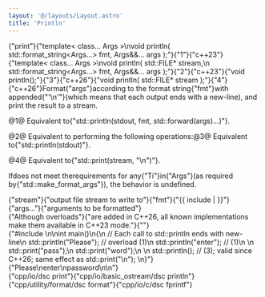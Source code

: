 ```yaml
---
layout: '@/layouts/Layout.astro'
title: 'Println'
---
```


<DefinitionList><DefinitionHeaderInclude><span slot="header">{"print"}</span></DefinitionHeaderInclude><DefinitionItem>{"template< class... Args >\nvoid println( std::format_string<Args...> fmt, Args&&... args );"}<span slot="num">{"1"}</span><span slot="since">{"c++23"}</span></DefinitionItem><DefinitionItem>{"template< class... Args >\nvoid println( std::FILE* stream,\n              std::format_string<Args...> fmt, Args&&... args );"}<span slot="num">{"2"}</span><span slot="since">{"c++23"}</span></DefinitionItem><DefinitionItem>{"void println();"}<span slot="num">{"3"}</span><span slot="since">{"c++26"}</span></DefinitionItem><DefinitionItem>{"void println( std::FILE* stream );"}<span slot="num">{"4"}</span><span slot="since">{"c++26"}</span></DefinitionItem></DefinitionList>Format<CodeSpan boxed={true} serif={false} highlighted={true} inline={true}><span slot="value">{"args"}</span></CodeSpan>according to the format string<CodeSpan boxed={true} serif={false} highlighted={true} inline={true}><span slot="value">{"fmt"}</span></CodeSpan>with appended<CodeSpan boxed={true} serif={false} highlighted={true} inline={true}><span slot="value">{"'\\n'"}</span></CodeSpan>(which means that each output ends with a new-line), and print the result to a stream.

@1@ Equivalent to<CodeSpan boxed={true} serif={false} highlighted={true} inline={true}><span slot="value">{"std::println(stdout, fmt, std::forward<Args>(args)...)"}</span></CodeSpan>.

@2@ Equivalent to performing the following operations:@3@ Equivalent to<CodeSpan boxed={true} serif={false} highlighted={true} inline={true}><span slot="value">{"std::println(stdout)"}</span></CodeSpan>.

@4@ Equivalent to<CodeSpan boxed={true} serif={false} highlighted={true} inline={true}><span slot="value">{"std::print(stream, \"\\n\")"}</span></CodeSpan>.

Ifdoes not meet therequirements for any<CodeSpan inline={true} serif={false} highlighted={false} boxed={false}><span slot="value">{"Ti"}</span></CodeSpan>in<CodeSpan inline={true} serif={false} highlighted={false} boxed={false}><span slot="value">{"Args"}</span></CodeSpan>(as required by<Link link_type="lc"><span slot="symbol">{"std::make_format_args"}</span></Link>), the behavior is undefined.<Section title="Parameters" level={3}><ParameterList><ParameterItem><span slot="name">{"stream"}</span><span slot="description">{"output file stream to write to"}</span></ParameterItem><ParameterItem><span slot="name">{"fmt"}</span><span slot="description">{"{{ include |  }}"}</span></ParameterItem><ParameterItem><span slot="name">{"args..."}</span><span slot="description">{"arguments to be formatted"}</span></ParameterItem></ParameterList></Section><Section title="Exceptions" level={3}></Section><Section title="Notes" level={3}>{"Although overloads"}{"are added in C++26, all known implementations make them available in C++23 mode."}{"<references/>"}</Section><Section title="Example" level={3}><Example><span slot="code">{"#include <print>\n\nint main()\n{\n    // Each call to std::println ends with new-line\n    std::println(\"Please\"); // overload (1)\n    std::println(\"enter\"); // (1)\n    \n    std::print(\"pass\");\n    std::print(\"word\");\n    \n    std::println(); // (3); valid since C++26; same effect as std::print(\"\\n\"); \n}"}</span><span slot="output">{"Please\nenter\npassword\n\n<nowiki/>"}</span></Example></Section><Section title="See also" level={3}><DescriptionTable><DescriptionInclude><span slot="template_name">{"cpp/io/dsc print"}</span></DescriptionInclude><DescriptionInclude><span slot="template_name">{"cpp/io/basic_ostream/dsc println"}</span></DescriptionInclude><DescriptionInclude><span slot="template_name">{"cpp/utility/format/dsc format"}</span></DescriptionInclude><DescriptionInclude><span slot="template_name">{"cpp/io/c/dsc fprintf"}</span></DescriptionInclude></DescriptionTable></Section>
